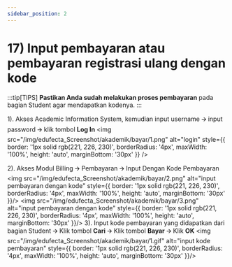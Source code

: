 ```yaml
---
sidebar_position: 2
---
```


# 17) Input pembayaran atau pembayaran registrasi ulang dengan kode

:::tip[TIPS]
<strong>Pastikan Anda sudah melakukan proses pembayaran</strong> pada bagian Student agar mendapatkan kodenya.
:::

1). Akses Academic Information System, kemudian input username 🡪 input password 🡪 klik tombol **Log In**
<img
  src="/img/edufecta_Screenshot/akademik/bayar/1.png"
  alt="login"
  style={{
    border: '1px solid rgb(221, 226, 230)',
    borderRadius: '4px',
    maxWidth: '100%',
    height: 'auto',
    marginBottom: '30px'
  }}
/>

2). Akses Modul Billing 🡪 Pembayaran 🡪 Input Dengan Kode Pembayaran
<img
  src="/img/edufecta_Screenshot/akademik/bayar/2.png"
  alt="input pembayaran dengan kode"
  style={{
    border: '1px solid rgb(221, 226, 230)',
    borderRadius: '4px',
    maxWidth: '100%',
    height: 'auto',
    marginBottom: '30px'
  }}/>
<img
  src="/img/edufecta_Screenshot/akademik/bayar/3.png"
  alt="input pembayaran dengan kode"
  style={{
    border: '1px solid rgb(221, 226, 230)',
    borderRadius: '4px',
    maxWidth: '100%',
    height: 'auto',
    marginBottom: '30px'
  }}/>
3). Input kode pembayaran yang didapatkan dari bagian Student 🡪 Klik tombol **Cari** 🡪 Klik tombol **Bayar** 🡪 Klik **OK**
<img
  src="/img/edufecta_Screenshot/akademik/bayar/1.gif"
  alt="input kode pembayaran"
  style={{
    border: '1px solid rgb(221, 226, 230)',
    borderRadius: '4px',
    maxWidth: '100%',
    height: 'auto',
    marginBottom: '30px'
  }}/>